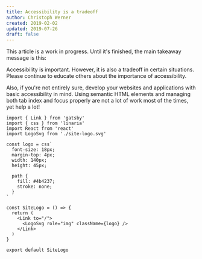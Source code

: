 ```yaml
---
title: Accessibility is a tradeoff
author: Christoph Werner
created: 2019-02-02
updated: 2019-07-26
draft: false
---
```


This article is a work in progress. Until it's finished, the main takeaway message is this:

Accessibility is important. However, it is also a tradeoff in certain situations. Please continue to educate others about the importance of accessibility.

Also, if you're not entirely sure, develop your websites and applications with basic accessibility in mind. Using semantic HTML elements and managing both tab index and focus properly are not a lot of work most of the times, yet help a lot!

```jsx{6-16}
import { Link } from 'gatsby'
import { css } from 'linaria'
import React from 'react'
import LogoSvg from './site-logo.svg'

const logo = css`
  font-size: 18px;
  margin-top: 4px;
  width: 140px;
  height: 45px;

  path {
    fill: #4b4237;
    stroke: none;
  }
`

const SiteLogo = () => {
  return (
    <Link to="/">
      <LogoSvg role="img" className={logo} />
    </Link>
  )
}

export default SiteLogo
```
